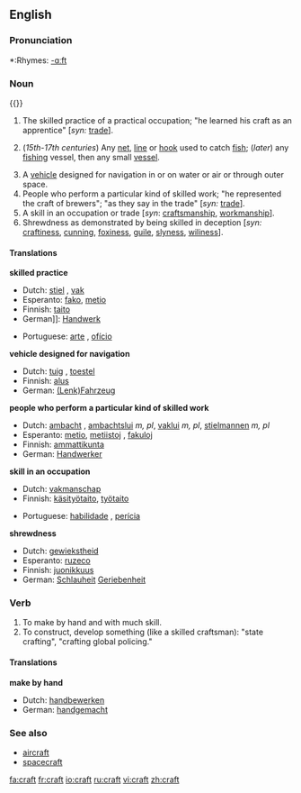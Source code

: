 ==English==

===Pronunciation===
*:Rhymes: [[Rhymes:English:-ɑːft|-ɑːft]]

===Noun===
{{}}

# The skilled practice of a practical occupation; "he learned his craft as an apprentice" [''syn:'' [[trade]]].
# {{nautical}} (''15th-17th centuries'') Any [[net]], [[line]] or [[hook]] used to catch [[fish]]; (''later'') any [[fishing]] vessel, then any small [[vessel]].
# A [[vehicle]] designed for navigation in or on water or air or through outer space.
# People who perform a particular kind of skilled work; "he represented the craft of brewers"; "as they say in the trade" [''syn:'' [[trade]]].
# A skill in an occupation or trade [''syn'': [[craftsmanship]], [[workmanship]]].
# Shrewdness as demonstrated by being skilled in deception [''syn:'' [[craftiness]], [[cunning]], [[foxiness]], [[guile]], [[slyness]], [[wiliness]]].

====Translations====
'''skilled practice'''
{{top}}
*Dutch: [[stiel]] {{m}}, [[vak]] {{n}}
*Esperanto: [[fako]], [[metio]]
*Finnish: [[taito]]
*German]]: [[Handwerk]]
{{mid}}
*Portuguese: [[arte]] {{m}}, [[ofício]] {{m}}
{{bottom}}

'''vehicle designed for navigation'''
{{top}}
*Dutch: [[tuig]] {{n}}, [[toestel]] {{n}}
*Finnish: [[alus]]
*German: [[(Lenk)Fahrzeug]]
{{mid}}
{{bottom}}

'''people who perform a particular kind of skilled work'''
{{top}}
*Dutch: [[ambacht]] {{m}}, [[ambachtslui]] ''m, pl'', [[vaklui]] ''m, pl'', [[stielmannen]] ''m, pl''
*Esperanto: [[metio]], [[metiistoj]] {{p}}, [[fakuloj]] {{p}}
*Finnish: [[ammattikunta]]
*German: [[Handwerker]]
{{mid}}
{{bottom}}

'''skill in an occupation'''
{{top}}
*Dutch: [[vakmanschap]]
*Finnish: [[käsityötaito]], [[työtaito]]
{{mid}}
*Portuguese: [[habilidade]] {{f}}, [[perícia]] {{f}}
{{bottom}}

'''shrewdness'''
{{top}}
*Dutch: [[gewiekstheid]] {{f}}
*Esperanto: [[ruzeco]]
*Finnish: [[juonikkuus]]
*German: [[Schlauheit]] [[Geriebenheit]]
{{mid}}
{{bottom}}

===Verb===
{{en-verb}}

# To make by hand and with much skill.
# To construct, develop something (like a skilled craftsman): "state crafting", "crafting global policing."

====Translations====
'''make by hand'''
{{top}}
*Dutch: [[handbewerken]]
*German: [[handgemacht]]
{{mid}}
{{bottom}}

===See also===
*[[aircraft]]
*[[spacecraft]]

[[fa:craft]]
[[fr:craft]]
[[io:craft]]
[[ru:craft]]
[[vi:craft]]
[[zh:craft]]